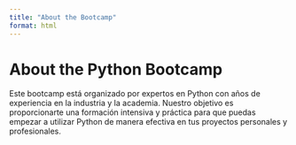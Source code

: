 ```yaml
---
title: "About the Bootcamp"
format: html
---
```


# About the Python Bootcamp

Este bootcamp está organizado por expertos en Python con años de experiencia en la industria y la academia. Nuestro objetivo es proporcionarte una formación intensiva y práctica para que puedas empezar a utilizar Python de manera efectiva en tus proyectos personales y profesionales.
